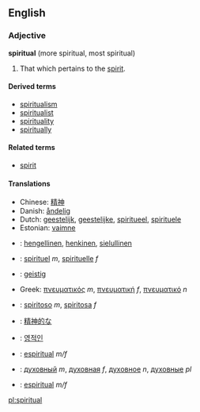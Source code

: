 ==English==
===Adjective===
'''spiritual''' (more spiritual, most spiritual)

# That which pertains to the [[spirit]].

====Derived terms====
*[[spiritualism]]
*[[spiritualist]]
*[[spirituality]]
*[[spiritually]]

====Related terms====
*[[spirit]]

====Translations====
{{top}}
*Chinese: [[精神]]
*Danish: [[åndelig]]
*Dutch: [[geestelijk]], [[geestelijke]], [[spiritueel]], [[spirituele]]
*Estonian: [[vaimne]]
*{{fi}}: [[hengellinen]], [[henkinen]], [[sielullinen]]
*{{fr}}: [[spirituel]] ''m'', [[spirituelle]] ''f''
*{{de}}: [[geistig]]
{{mid}}
*Greek: [[πνευματικός]] ''m'', [[πνευματική]] ''f'', [[πνευματικό]] ''n''
*{{it}}: [[spiritoso]] ''m'', [[spiritosa]] ''f''
*{{ja}}: [[精神的]]な
*{{ko}}: [[영적인]]
*{{pt}}: [[espiritual]] ''m/f''
*{{ru}}: [[духовный]] ''m'', [[духовная]] ''f'', [[духовное]] ''n'', [[духовные]] ''pl''
*{{es}}: [[espiritual]] ''m/f''
{{bottom}}

[[pl:spiritual]]